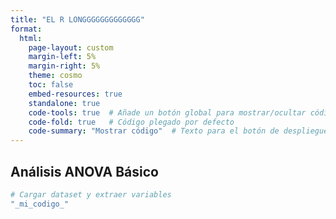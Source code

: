 ```yaml
---
title: "EL R LONGGGGGGGGGGGGG"
format: 
  html:
    page-layout: custom
    margin-left: 5%
    margin-right: 5%
    theme: cosmo
    toc: false
    embed-resources: true
    standalone: true
    code-tools: true  # Añade un botón global para mostrar/ocultar código
    code-fold: true   # Código plegado por defecto
    code-summary: "Mostrar código"  # Texto para el botón de despliegue
---
```


## Análisis ANOVA Básico




```r
# Cargar dataset y extraer variables
"_mi_codigo_"

```
